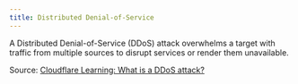 ```yaml
---
title: Distributed Denial-of-Service
---
```

A Distributed Denial-of-Service (DDoS) attack overwhelms a target with traffic from multiple sources to disrupt services or render them unavailable.

Source: [Cloudflare Learning: What is a DDoS attack?](https://www.cloudflare.com/learning/ddos/what-is-a-ddos-attack/)
